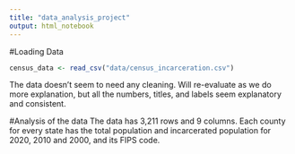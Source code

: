 ```yaml
---
title: "data_analysis_project"
output: html_notebook
---
```


#Loading Data
```r
census_data <- read_csv("data/census_incarceration.csv")
```
The data doesn't seem to need any cleaning. Will re-evaluate as we do more explanation, but all the numbers, titles, and labels seem explanatory and consistent.

#Analysis of the data
The data has 3,211 rows and 9 columns. Each county for every state has the total population and incarcerated population for 2020, 2010 and 2000, and its FIPS code. 

